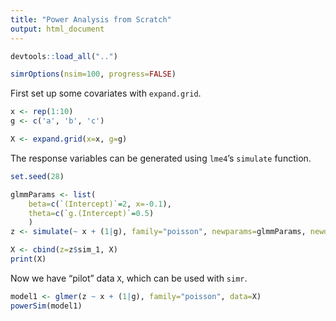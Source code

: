 ```yaml
---
title: "Power Analysis from Scratch"
output: html_document
---
```


```r
devtools::load_all("..")
```

```r
simrOptions(nsim=100, progress=FALSE)
```

First set up some covariates with `expand.grid`.

```r
x <- rep(1:10)
g <- c('a', 'b', 'c')

X <- expand.grid(x=x, g=g)
```

The response variables can be generated using `lme4`'s `simulate` function.

```r
set.seed(28)

glmmParams <- list(
    beta=c(`(Intercept)`=2, x=-0.1),
    theta=c(`g.(Intercept)`=0.5)
    )
z <- simulate(~ x + (1|g), family="poisson", newparams=glmmParams, newdata=X)

X <- cbind(z=z$sim_1, X)
print(X)
```

Now we have "pilot" data `X`, which can be used with `simr`.

```r
model1 <- glmer(z ~ x + (1|g), family="poisson", data=X)
powerSim(model1)
```